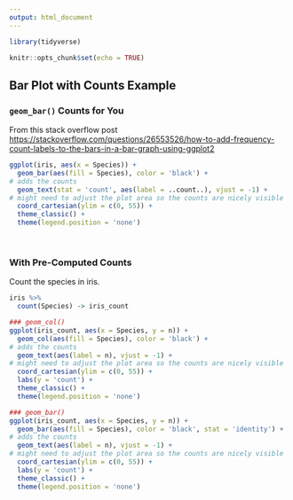 ```yaml
---
output: html_document
---
```


```r
library(tidyverse)

knitr::opts_chunk$set(echo = TRUE)
```

## Bar Plot with Counts Example

### `geom_bar()` Counts for You

From this stack overflow post <https://stackoverflow.com/questions/26553526/how-to-add-frequency-count-labels-to-the-bars-in-a-bar-graph-using-ggplot2>

```r
ggplot(iris, aes(x = Species)) +
  geom_bar(aes(fill = Species), color = 'black') +
# adds the counts
  geom_text(stat = 'count', aes(label = ..count..), vjust = -1) +
# might need to adjust the plot area so the counts are nicely visible
  coord_cartesian(ylim = c(0, 55)) +
  theme_classic() +
  theme(legend.position = 'none')
```

<br>

### With Pre-Computed Counts

Count the species in iris.

```r
iris %>%
  count(Species) -> iris_count
```

```r
### geom_col()
ggplot(iris_count, aes(x = Species, y = n)) +
  geom_col(aes(fill = Species), color = 'black') +
# adds the counts
  geom_text(aes(label = n), vjust = -1) +
# might need to adjust the plot area so the counts are nicely visible
  coord_cartesian(ylim = c(0, 55)) +
  labs(y = 'count') +
  theme_classic() +
  theme(legend.position = 'none')

### geom_bar()
ggplot(iris_count, aes(x = Species, y = n)) +
  geom_bar(aes(fill = Species), color = 'black', stat = 'identity') +
# adds the counts
  geom_text(aes(label = n), vjust = -1) +
# might need to adjust the plot area so the counts are nicely visible
  coord_cartesian(ylim = c(0, 55)) +
  labs(y = 'count') +
  theme_classic() +
  theme(legend.position = 'none')
```



